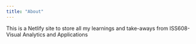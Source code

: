 ```yaml
---
title: "About"
---
```


This is a Netlify site to store all my learnings and take-aways from ISS608-Visual Analytics and Applications